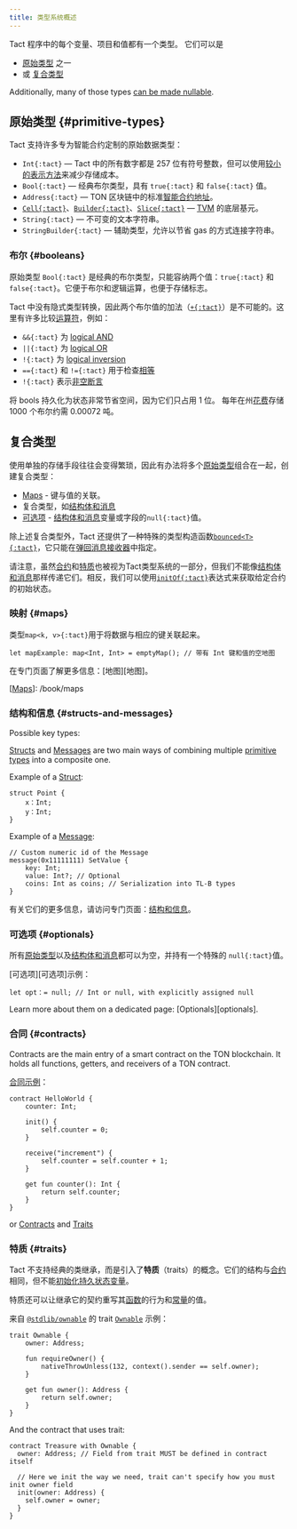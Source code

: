 ```yaml
---
title: 类型系统概述
---
```


Tact 程序中的每个变量、项目和值都有一个类型。 它们可以是

- [原始类型](#primitive-types) 之一
- 或 [复合类型](#复合类型)

Additionally, many of those types [can be made nullable](#optionals).

## 原始类型 {#primitive-types}

Tact 支持许多专为智能合约定制的原始数据类型：

- `Int{:tact}` — Tact 中的所有数字都是 257 位有符号整数，但可以使用[较小的表示方法](/book/integers#serialization)来减少存储成本。
- `Bool{:tact}` — 经典布尔类型，具有 `true{:tact}` 和 `false{:tact}` 值。
- `Address{:tact}` — TON 区块链中的标准[智能合约地址](https://docs.ton.org/learn/overviews/addresses#address-of-smart-contract)。
- [`Cell{:tact}`](/book/cells#cells)、[`Builder{:tact}`](/book/cells#builders)、[`Slice{:tact}`](/book/cells#slices) — [TVM][tvm] 的底层基元。
- `String{:tact}` — 不可变的文本字符串。
- `StringBuilder{:tact}` — 辅助类型，允许以节省 gas 的方式连接字符串。

[tvm]: https://docs.ton.org/learn/tvm-instructions/tvm-overview

### 布尔 {#booleans}

原始类型 `Bool{:tact}` 是经典的布尔类型，只能容纳两个值：`true{:tact}` 和 `false{:tact}`。它便于布尔和逻辑运算，也便于存储标志。

Tact 中没有隐式类型转换，因此两个布尔值的加法（[`+{:tact}`](/book/operators#binary-add)）是不可能的。这里有许多比较[运算符](/book/operators)，例如：

- `&&{:tact}` 为 [logical AND](/book/operators#binary-logical-and)
- `||{:tact}` 为 [logical OR](/book/operators#binary-logical-or)
- `!{:tact}` 为 [logical inversion](/book/operators#unary-inverse)
- `=={:tact}` 和 `!={:tact}` 用于检查[相等](/book/operators#binary-equality)
- `!{:tact}` 表示[非空断言](/book/optionals)

将 bools 持久化为状态非常节省空间，因为它们只占用 1 位。 每年在州[花费](https://ton.org/docs/develop/smart-contracts/fees#how-to-calculate-fees)存储 1000 个布尔约需 $0.00072$ 吨。

## 复合类型

使用单独的存储手段往往会变得繁琐，因此有办法将多个[原始类型](#primitive-types)组合在一起，创建复合类型：

- [Maps](#maps) - 键与值的关联。
- 复合类型，如[结构体和消息](#structs-and-messages)
- [可选项](#optionals) - [结构体和消息](#structs-and-messages)变量或字段的`null{:tact}`值。

除上述复合类型外，Tact 还提供了一种特殊的类型构造函数[`bounced<T>{:tact}`](/book/bounced)，它只能在[弹回消息接收器](/book/bounced)中指定。

请注意，虽然[合约](#contracts)和[特质](#traits)也被视为Tact类型系统的一部分，但我们不能像[结构体和消息](#structs-and-messages)那样传递它们。相反，我们可以使用[`initOf{:tact}`](/book/expressions#initof)表达式来获取给定合约的初始状态。

### 映射 {#maps}

类型`map<k, v>{:tact}`用于将数据与相应的键关联起来。

```tact
let mapExample: map<Int, Int> = emptyMap(); // 带有 Int 键和值的空地图
```

在专门页面了解更多信息：[地图][地图]。

[[Maps](#maps)]: /book/maps

### 结构和信息 {#structs-and-messages}

Possible key types:

[Structs][structs] and [Messages][messages] are two main ways of combining multiple [primitive types](#primitive-types) into a composite one.

Example of a [Struct][structs]:

```tact
struct Point {
    x：Int;
    y：Int;
}
```

Example of a [Message][messages]:

```tact
// Custom numeric id of the Message
message(0x11111111) SetValue {
    key: Int;
    value: Int?; // Optional
    coins: Int as coins; // Serialization into TL-B types
}
```

有关它们的更多信息，请访问专门页面：[结构和信息][s-n-m]。

[s-n-m]: /book/structs-and-messages
[structs]: /book/structs-and-messages#structs
[messages]: /book/structs-and-messages#messages

### 可选项 {#optionals}

所有[原始类型](#primitive-types)以及[结构体和消息](#structs-and-messages)都可以为空，并持有一个特殊的 `null{:tact}`值。

[可选项][可选项]示例：

```tact
let opt：= null; // Int or null, with explicitly assigned null
```

Learn more about them on a dedicated page: [Optionals][optionals].

[选修课]: /book/optionals

### 合同 {#contracts}

Contracts are the main entry of a smart contract on the TON blockchain. It holds all functions, getters, and receivers of a TON contract.

[合同示例](/book/contracts)：

```tact
contract HelloWorld {
    counter: Int;

    init() {
        self.counter = 0;
    }

    receive("increment") {
        self.counter = self.counter + 1;
    }

    get fun counter(): Int {
        return self.counter;
    }
}
```

or [Contracts](#contracts) and [Traits](#traits)

### 特质 {#traits}

Tact 不支持经典的类继承，而是引入了**特质**（traits）的概念。它们的结构与[合约](#contracts)相同，但不能[初始化持久状态变量](/book/contracts#init-function)。

特质还可以让继承它的契约重写其[函数](/book/functions#virtual-and-abstract-functions)的行为和[常量](/book/constants#virtual-and-abstract-constants)的值。

来自 [`@stdlib/ownable`](/ref/stdlib-ownable) 的 trait [`Ownable`](/ref/stdlib-ownable#ownable) 示例：

```tact
trait Ownable {
    owner: Address;

    fun requireOwner() {
        nativeThrowUnless(132, context().sender == self.owner);
    }

    get fun owner(): Address {
        return self.owner;
    }
}
```

And the contract that uses trait:

```tact
contract Treasure with Ownable {
  owner: Address; // Field from trait MUST be defined in contract itself

  // Here we init the way we need, trait can't specify how you must init owner field
  init(owner: Address) {
    self.owner = owner;
  }
}
```
